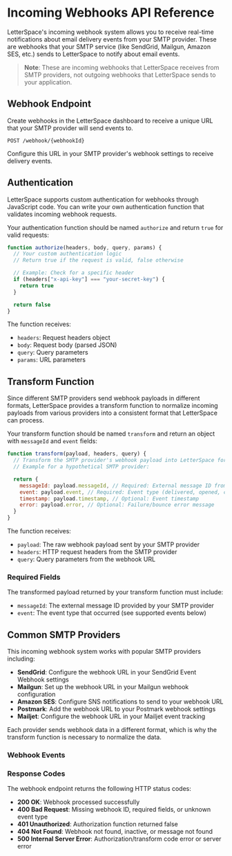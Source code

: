 # Incoming Webhooks API Reference

LetterSpace's incoming webhook system allows you to receive real-time notifications about email delivery events from your SMTP provider. These are webhooks that your SMTP service (like SendGrid, Mailgun, Amazon SES, etc.) sends to LetterSpace to notify about email events.

> **Note**: These are incoming webhooks that LetterSpace receives from SMTP providers, not outgoing webhooks that LetterSpace sends to your application.

## Webhook Endpoint

Create webhooks in the LetterSpace dashboard to receive a unique URL that your SMTP provider will send events to.

```
POST /webhook/{webhookId}
```

Configure this URL in your SMTP provider's webhook settings to receive delivery events.

## Authentication

LetterSpace supports custom authentication for webhooks through JavaScript code. You can write your own authentication function that validates incoming webhook requests.

Your authentication function should be named `authorize` and return `true` for valid requests:

```javascript
function authorize(headers, body, query, params) {
  // Your custom authentication logic
  // Return true if the request is valid, false otherwise

  // Example: Check for a specific header
  if (headers["x-api-key"] === "your-secret-key") {
    return true
  }

  return false
}
```

The function receives:

- `headers`: Request headers object
- `body`: Request body (parsed JSON)
- `query`: Query parameters
- `params`: URL parameters

## Transform Function

Since different SMTP providers send webhook payloads in different formats, LetterSpace provides a transform function to normalize incoming payloads from various providers into a consistent format that LetterSpace can process.

Your transform function should be named `transform` and return an object with `messageId` and `event` fields:

```javascript
function transform(payload, headers, query) {
  // Transform the SMTP provider's webhook payload into LetterSpace format
  // Example for a hypothetical SMTP provider:

  return {
    messageId: payload.messageId, // Required: External message ID from SMTP provider
    event: payload.event, // Required: Event type (delivered, opened, clicked, etc.)
    timestamp: payload.timestamp, // Optional: Event timestamp
    error: payload.error, // Optional: Failure/bounce error message
  }
}
```

The function receives:

- `payload`: The raw webhook payload sent by your SMTP provider
- `headers`: HTTP request headers from the SMTP provider
- `query`: Query parameters from the webhook URL

### Required Fields

The transformed payload returned by your transform function must include:

- `messageId`: The external message ID provided by your SMTP provider
- `event`: The event type that occurred (see supported events below)

## Common SMTP Providers

This incoming webhook system works with popular SMTP providers including:

- **SendGrid**: Configure the webhook URL in your SendGrid Event Webhook settings
- **Mailgun**: Set up the webhook URL in your Mailgun webhook configuration
- **Amazon SES**: Configure SNS notifications to send to your webhook URL
- **Postmark**: Add the webhook URL to your Postmark webhook settings
- **Mailjet**: Configure the webhook URL in your Mailjet event tracking

Each provider sends webhook data in a different format, which is why the transform function is necessary to normalize the data.

### Webhook Events

<WebhookEventsReference />

### Response Codes

The webhook endpoint returns the following HTTP status codes:

- **200 OK**: Webhook processed successfully
- **400 Bad Request**: Missing webhook ID, required fields, or unknown event type
- **401 Unauthorized**: Authorization function returned false
- **404 Not Found**: Webhook not found, inactive, or message not found
- **500 Internal Server Error**: Authorization/transform code error or server error
